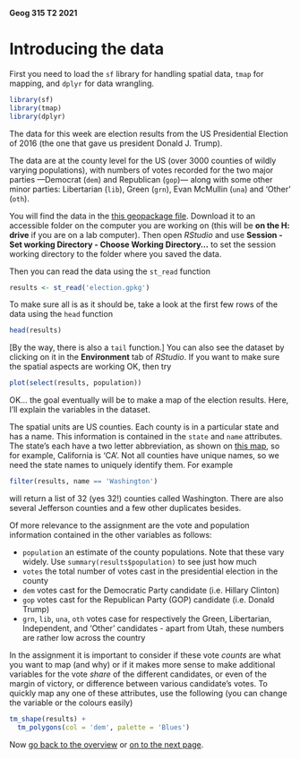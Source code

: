 **Geog 315 T2 2021**

# Introducing the data
First you need to load the `sf` library for handling spatial data, `tmap` for mapping, and `dplyr` for data wrangling.

```r
library(sf)
library(tmap)
library(dplyr)
```

The data for this week are election results from the US Presidential Election of 2016 (the one that gave us president Donald J. Trump).

The data are at the county level for the US (over 3000 counties of wildly varying populations), with numbers of votes recorded for the two major parties &mdash;Democrat (`dem`) and Republican (`gop`)&mdash; along with some other minor parties: Libertarian (`lib`), Green (`grn`), Evan McMullin (`una`) and 'Other' (`oth`).

You will find the data in the [this geopackage file](election.gpkg?raw=true). Download it to an accessible folder on the computer you are working on (this will be **on the H: drive** if you are on a lab computer). Then open *RStudio* and use **Session - Set working Directory - Choose Working Directory...** to set the session working directory to the folder where you saved the data.

Then you can read the data using the `st_read` function

```r
results <- st_read('election.gpkg')
```

To make sure all is as it should be, take a look at the first few rows of the data using the `head` function

```r
head(results)
```

[By the way, there is also a `tail` function.] You can also see the dataset by clicking on it in the **Environment** tab of *RStudio*. If you want to make sure the spatial aspects are working OK, then try

```r
plot(select(results, population))
```

OK... the goal eventually will be to make a map of the election results. Here, I'll explain the variables in the dataset.

The spatial units are US counties. Each county is in a particular state and has a name. This information is contained in the `state` and `name` attributes. The state's each have a two letter abbreviation, as shown on [this map](https://en.wikipedia.org/wiki/List_of_U.S._state_abbreviations#Postal_codes), so for example, California is 'CA'. Not all counties have unique names, so we need the state names to uniquely identify them. For example

```r
filter(results, name == 'Washington')
```

will return a list of 32 (yes 32!) counties called Washington. There are also several Jefferson counties and a few other duplicates besides.

Of more relevance to the assignment are the vote and population information contained in the other variables as follows:

+ `population` an estimate of the county populations. Note that these vary widely. Use `summary(results$population)` to see just how much
+ `votes` the total number of votes cast in the presidential election in the county
+ `dem` votes cast for the Democratic Party candidate (i.e. Hillary Clinton)
+ `gop` votes cast for the Republican Party (GOP) candidate (i.e. Donald Trump)
+ `grn`, `lib`, `una`, `oth` votes case for respectively the Green, Libertarian, Independent, and 'Other' candidates - apart from Utah, these numbers are rather low across the country

In the assignment it is important to consider if these vote *counts* are what you want to map (and why) or if it makes more sense to make additional variables for the vote *share* of the different candidates, or even of the margin of victory, or difference between various candidate's votes. To quickly map any one of these attributes, use the following (you can change the variable or the colours easily)

```r
tm_shape(results) +
  tm_polygons(col = 'dem', palette = 'Blues')
```

Now [go back to the overview](README.md) or [on to the next page](making-maps-in-R-02-selecting-and-tidying-data.md).
